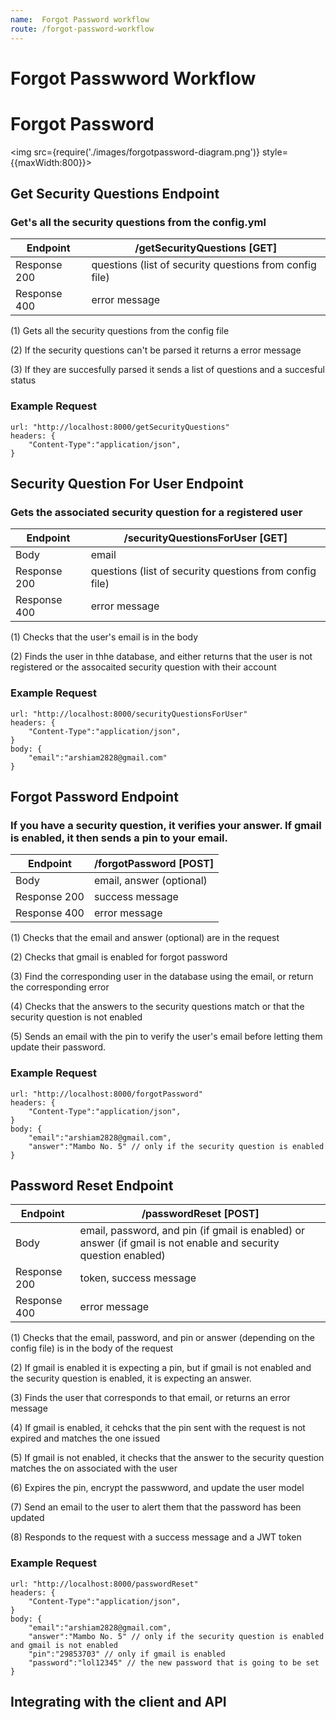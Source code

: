 ```yaml
---
name:  Forgot Password workflow
route: /forgot-password-workflow
---
```


# Forgot Passwword Workflow


# Forgot Password

<img src={require('./images/forgotpassword-diagram.png')} style={{maxWidth:800}}></img>


## Get Security Questions Endpoint

### Get's all the security questions from the config.yml

 Endpoint | /getSecurityQuestions [GET] |
| ------ | ----------- |
| Response 200 | questions (list of security questions from config file) |
| Response 400 | error message |

(1) Gets all the security questions from the config file 

(2) If the security questions can't be parsed it returns a error message 

(3) If they are succesfully parsed it sends a list of questions and a succesful status

### Example Request 
    url: "http://localhost:8000/getSecurityQuestions"
    headers: {
        "Content-Type":"application/json",
    }


## Security Question For User Endpoint

### Gets the associated security question for a registered user

 Endpoint | /securityQuestionsForUser [GET] |
| ------ | ----------- |
| Body | email |
| Response 200 | questions (list of security questions from config file) |
| Response 400 | error message |

(1) Checks that the user's email is in the body

(2) Finds the user in thhe database, and either returns that the user is not registered or the assocaited security question with their account

### Example Request 
    url: "http://localhost:8000/securityQuestionsForUser"
    headers: {
        "Content-Type":"application/json",
    }
    body: {
        "email":"arshiam2828@gmail.com"
    }



## Forgot Password Endpoint

### If you have a security question, it verifies your answer. If gmail is enabled, it then sends a pin to your email.

| Endpoint | /forgotPassword [POST] |
| ------ | ----------- |
| Body   | email, answer (optional) |
| Response 200 | success message |
| Response 400 | error message |


(1) Checks that the email and answer (optional) are in the request

(2) Checks that gmail is enabled for forgot password

(3) Find the corresponding user in the database using the email, or return the corresponding error

(4) Checks that the answers to the security questions match or that the security question is not enabled

(5) Sends an email with the pin to verify the user's email before letting them update their password. 


### Example Request 

    url: "http://localhost:8000/forgotPassword"
    headers: {
        "Content-Type":"application/json",
    }
    body: {
        "email":"arshiam2828@gmail.com",
        "answer":"Mambo No. 5" // only if the security question is enabled
    }

## Password Reset Endpoint

| Endpoint | /passwordReset [POST] |
| ------ | ----------- |
| Body   | email, password, and pin (if gmail is enabled) or answer (if gmail is not enable and security question enabled) |
| Response 200 | token, success message |
| Response 400 | error message |

(1) Checks that the email, password, and pin or answer (depending on the config file) is in the body of the request

(2) If gmail is enabled it is expecting a pin, but if gmail is not enabled and the security question is enabled, it is expecting an answer. 

(3) Finds the user that corresponds to that email, or returns an error message

(4) If gmail is enabled, it cehcks that the pin sent with the request is not expired and matches the one issued

(5) If gmail is not enabled, it checks that the answer to the security question matches the on associated with the user

(6) Expires the pin, encrypt the passwword, and update the user model

(7) Send an email to the user to alert them that the password has been updated

(8) Responds to the request with a success message and a JWT token

### Example Request 

    url: "http://localhost:8000/passwordReset"
    headers: {
        "Content-Type":"application/json",
    }
    body: {
        "email":"arshiam2828@gmail.com",
        "answer":"Mambo No. 5" // only if the security question is enabled and gmail is not enabled
        "pin":"29853703" // only if gmail is enabled
        "password":"lol12345" // the new password that is going to be set
    }



## Integrating with the client and API

